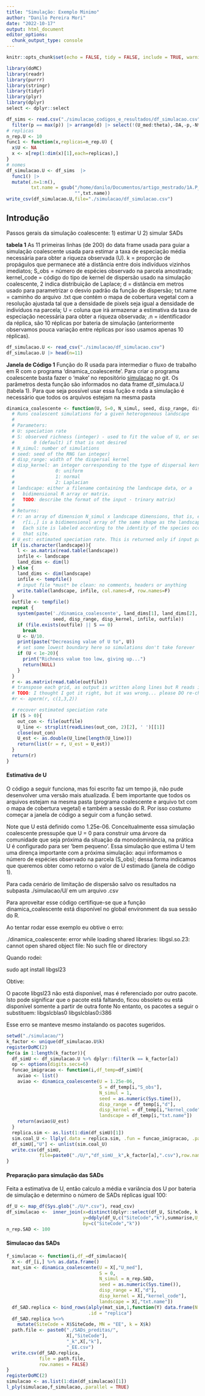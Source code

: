 ```yaml
---
title: "Simulação: Exemplo Minimo"
author: "Danilo Pereira Mori"
date: "2022-10-17"
output: html_document
editor_options: 
  chunk_output_type: console
---
```


```r
knitr::opts_chunk$set(echo = FALSE, tidy = FALSE, include = TRUE, warning = FALSE,cache = TRUE,message=FALSE,eval=FALSE)
```

```r
library(doMC)
library(readr)
library(purrr)
library(stringr)
library(tidyr)
library(plyr)
library(dplyr)
select <- dplyr::select
```


```r
df_sims <- read.csv("./simulacao_codigos_e_resultados/df_simulacao.csv",header = TRUE)  |> 
  filter(p == max(p)) |> arrange(d) |> select(!(U_med:theta),-DA,-p,-Ntotal)
# replicas
n_rep.U <- 10
func1 <- function(x,replicas=n_rep.U) {
  x$U <- NA
  x <- x[rep(1:dim(x)[1],each=replicas),]
}
# nomes
df_simulacao.U <- df_sims  |>
  func1() |> 
  mutate(.n=1:n(),
         txt.name = gsub("/home/danilo/Documentos/artigo_mestrado/1A.P_MOVER/dados_para_iniciar_artigo/",
                         "",txt.name))
write_csv(df_simulacao.U,file="./simulacao/df_simulacao.csv")
```

  
## Introdução
    
Passos gerais da simulação coalescente:
1) estimar U
2) simular SADs
  
   
__tabela 1__ As 11 primeiras linhas (de 200) do data frame usada para guiar a simulação coalescente usada para estimar a taxa de especiação média necessária para obter a riqueza observada (U). k = proporção de propágulos que permanece até a distância entre dois indivíduos vizinhos imediatos; S_obs =  número de espécies observado na parcela amostrada; kernel_code = código do tipo de kernel de dispersão usado na simulação coalescente, 2 indica distribuição de Laplace; d = distância em metros usado para parametrizar o desvio padrão da função de dispersão; txt.name = caminho do arquivo .txt que contém o mapa de cobertura vegetal com a resolução ajustada tal que a densidade de pixels seja igual a densidade de indivíduos na parcela; U = coluna que irá armazenar a estimativa da taxa de especiação necessária para obter a riqueza observada; .n = identificador da réplica, são 10 réplicas por bateria de simulação (anteriormente observamos pouca variação entre réplicas por isso usamos apenas 10 réplicas).  
  

```r
df_simulacao.U <- read_csv("./simulacao/df_simulacao.csv")
df_simulacao.U |> head(n=11)
```



__Janela de Código 1__ Função do R usada para intermediar o fluxo de trabalho em R com o programa 'dinamica_coalescente'. Para criar o programa coalescente basta fazer o 'make' no repositório [simulacao](https://github.com/Danhisco/artigo_mestrado/tree/master/1A.P_MOVER/simulacao) no git. Os parâmetros desta função são informados no data frame df_simulaca.U (tabela 1). Para que seja possível usar essa fução e roda a simulação é necessário que todos os arquivos estejam na mesma pasta
    

```r
dinamica_coalescente <- function(U, S=0, N_simul, seed, disp_range, disp_kernel, landscape){
  # Runs coalescent simulations for a given heterogeneous landscape
  #
  # Parameters:
  # U: speciation rate
  # S: observed richness (integer) - used to fit the value of U, or set to
  #       0 (default) if that is not desired
  # N_simul: number of simulations
  # seed: seed of the RNG (an integer)
  # disp_range: width of the dispersal kernel
  # disp_kernel: an integer corresponding to the type of dispersal kernel. One of
  #               0: uniform
  #               1: normal
  #               2: Laplacian
  # landscape: either a filename containing the landscape data, or a
  #   bidimensional R array or matrix.
  #   TODO: describe the format of the input - trinary matrix)
  #
  # Returns:
  # r: an array of dimension N_simul x landscape dimensions, that is, each
  #   r[i.,] is a bidimensional array of the same shape as the landscape.
  #   Each site is labeled according to the identity of the species occupying
  #   that site.
  # U_est: estimated speciation rate. This is returned only if input parameter S > 0
  if (is.character(landscape)){
    l <- as.matrix(read.table(landscape))
    infile <- landscape
    land_dims <- dim(l)
  } else {
    land_dims <- dim(landscape)
    infile <- tempfile()
    # input file *must* be clean: no comments, headers or anything
    write.table(landscape, infile, col.names=F, row.names=F)
  }
  outfile <- tempfile()
  repeat {
    system(paste('./dinamica_coalescente', land_dims[1], land_dims[2], U, S, N_simul,
                 seed, disp_range, disp_kernel, infile, outfile))
    if (file.exists(outfile) || S == 0)
      break
    U <- U/10.
    print(paste("Decreasing value of U to", U))
    # set some lowest boundary here so simulations don't take forever
    if (U < 1e-20){
      print("Richness value too low, giving up...")
      return(NULL)
    }
  }
  r <- as.matrix(read.table(outfile))
  # transpose each grid, as output is written along lines but R reads it along columns
  # TODO: I thought I got it right, but it was wrong... please DO re-check
  #r <- aperm(r, c(1,3,2))

  # recover estimated speciation rate
  if (S > 0){
    out_con <- file(outfile)
    U_line <- strsplit(readLines(out_con, 2)[2], ' ')[[1]]
    close(out_con)
    U_est <- as.double(U_line[length(U_line)])
    return(list(r = r, U_est = U_est))
  }
  return(r)
}
```




#### Estimativa de U

O código a seguir funciona, mas foi escrito faz um tempo já, não pude desenvolver uma versão mais atualizada. É bem importante que todos os arquivos estejam na mesma pasta (programa coalescente e arquivo txt com o mapa de cobertura vegetal) e também a sessão do R. Por isso costumo começar a janela de código a seguir com a função setwd. 
  
Note que U está definido como 1.25e-06. Conceitualmente essa simulação coalescente pressupõe que U = 0 para construir uma árvore da comunidade que seja próxima da situação da monodominância, na prática U é configurado para ser 'bem pequeno'. Essa simulação que estima U tem uma dirença importante com a próxima simulação: aqui informamos o número de espécies observado na parcela (S_obs); dessa forma indicamos que queremos obter como retorno o valor de U estimado (janela de código 1).  

Para cada cenário de limitação de dispersão salvo os resultados na subpasta ./simulacao/U/ em um arquivo .csv

Para aproveitar esse código certifique-se que a função dinamica_coalescente está disponível no global environment da sua sessão do R.  

Ao tentar rodar esse exemplo eu obtive o erro:

./dinamica_coalescente: error while loading shared libraries: libgsl.so.23: cannot open shared object file: No such file or directory

Quando rodei:

sudo apt install libgsl23

Obtive: 

O pacote libgsl23 não está disponível, mas é referenciado por outro pacote.
Isto pode significar que o pacote está faltando, ficou obsoleto ou
está disponível somente a partir de outra fonte
No entanto, os pacotes a seguir o substituem:
  libgslcblas0 libgslcblas0:i386

Esse erro se manteve mesmo instalando os pacotes sugeridos.  


```r
setwd("./simulacao/")
k_factor <- unique(df_simulacao.U$k)
registerDoMC(2)
for(a in 1:length(k_factor)){
  df_simU <- df_simulacao.U %>% dplyr::filter(k == k_factor[a])
  op <- options(digits.secs=6)
  funcao_imigracao <- function(i,df_temp=df_simU){
    aviao <- list()
    aviao <- dinamica_coalescente(U = 1.25e-06,
                                  S = df_temp[i,"S_obs"],
                                  N_simul = 1,
                                  seed = as.numeric(Sys.time()),
                                  disp_range = df_temp[i,"d"],
                                  disp_kernel = df_temp[i,"kernel_code"],
                                  landscape = df_temp[i,"txt.name"])
    return(aviao$U_est)
  }
  replica.sim <- as.list(1:dim(df_simU)[1])
  sim.coal_U <- llply(.data = replica.sim, .fun = funcao_imigracao, .parallel = TRUE)
  df_simU[,"U"] <- unlist(sim.coal_U)
  write.csv(df_simU,
            file=paste0("./U/","df_simU__k",k_factor[a],".csv"),row.names = FALSE)
}
```
  
  
#### Preparação para simulação das SADs
  
Feita a estimativa de U, então calculo a média e variância dos U por bateria de simulação e determino o número de SADs réplicas igual 100:
    
```r
df_U <- map_df(Sys.glob("./U/*.csv"), read_csv)
df_simulacao <-  inner_join(x=distinct(dplyr::select(df_U, SiteCode, k, Ntotal, S_obs, kernel_code, DA, d, p, txt.name)),
                            y=ddply(df_U,c("SiteCode","k"),summarise,U_med = mean(U), U_var = var(U)),
                            by=c("SiteCode","k"))
n_rep.SAD <- 100
```
    
#### Simulacao das SADs




```r
f_simulacao <- function(i,df_=df_simulacao){
  X <- df_[i,] %>% as.data.frame()
  mat_sim <- dinamica_coalescente(U = X[,"U_med"],
                                  S = 0,
                                  N_simul = n_rep.SAD,
                                  seed = as.numeric(Sys.time()),
                                  disp_range = X[,"d"],
                                  disp_kernel = X[,"kernel_code"],
                                  landscape = X[,"txt.name"])
  df_SAD.replica <- bind_rows(alply(mat_sim,1,function(Y) data.frame(N = sort(as.integer(table(Y))) ) ),
                              .id = "replica")
  df_SAD.replica %<>% 
    mutate(SiteCode = X$SiteCode, MN = "EE", k = X$k)
  path.file <- paste0("./SADs_preditas/",
                      X[,"SiteCode"],
                      "_k",X[,"k"],
                      "_EE.csv")
  write.csv(df_SAD.replica,
            file = path.file,
            row.names = FALSE)
}
registerDoMC(2)
simulacao <- as.list(1:dim(df_simulacao)[1])
l_ply(simulacao,f_simulacao,.parallel = TRUE)
```
